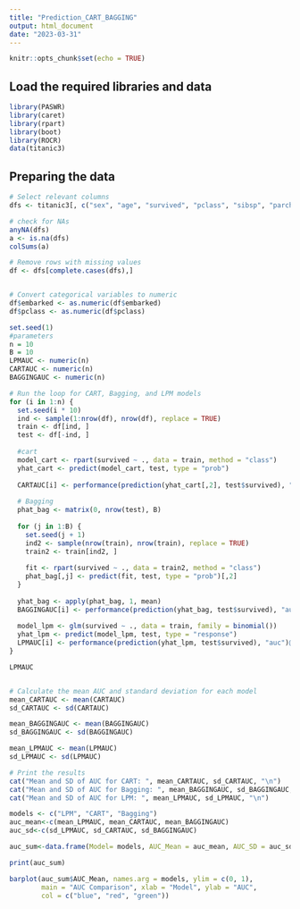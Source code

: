 ```yaml
---
title: "Prediction_CART_BAGGING"
output: html_document
date: "2023-03-31"
---
```


```r
knitr::opts_chunk$set(echo = TRUE)
```


## Load the required libraries and data 

```r
library(PASWR)
library(caret)
library(rpart)
library(boot)
library(ROCR)
data(titanic3)
```

## Preparing the data 
```r

# Select relevant columns
dfs <- titanic3[, c("sex", "age", "survived", "pclass", "sibsp", "parch", "fare", "embarked")]

# check for NAs
anyNA(dfs)
a <- is.na(dfs)
colSums(a)

# Remove rows with missing values
df <- dfs[complete.cases(dfs),]


# Convert categorical variables to numeric
df$embarked <- as.numeric(df$embarked)
df$pclass <- as.numeric(df$pclass)

```

```r
set.seed(1)
#parameters
n = 10
B = 10
LPMAUC <- numeric(n)
CARTAUC <- numeric(n)
BAGGINGAUC <- numeric(n)

```


```r
# Run the loop for CART, Bagging, and LPM models
for (i in 1:n) {
  set.seed(i * 10)
  ind <- sample(1:nrow(df), nrow(df), replace = TRUE)
  train <- df[ind, ]
  test <- df[-ind, ]
  
  #cart
  model_cart <- rpart(survived ~ ., data = train, method = "class")
  yhat_cart <- predict(model_cart, test, type = "prob")
  
  CARTAUC[i] <- performance(prediction(yhat_cart[,2], test$survived), "auc")@y.values[[1]]
  
  # Bagging
  phat_bag <- matrix(0, nrow(test), B)
  
  for (j in 1:B) {
    set.seed(j + 1)
    ind2 <- sample(nrow(train), nrow(train), replace = TRUE)
    train2 <- train[ind2, ]
    
    fit <- rpart(survived ~ ., data = train2, method = "class")
    phat_bag[,j] <- predict(fit, test, type = "prob")[,2]
  }
  
  yhat_bag <- apply(phat_bag, 1, mean)
  BAGGINGAUC[i] <- performance(prediction(yhat_bag, test$survived), "auc")@y.values[[1]]
  
  model_lpm <- glm(survived ~ ., data = train, family = binomial())
  yhat_lpm <- predict(model_lpm, test, type = "response")
  LPMAUC[i] <- performance(prediction(yhat_lpm, test$survived), "auc")@y.values[[1]]
}

LPMAUC


# Calculate the mean AUC and standard deviation for each model
mean_CARTAUC <- mean(CARTAUC)
sd_CARTAUC <- sd(CARTAUC)

mean_BAGGINGAUC <- mean(BAGGINGAUC)
sd_BAGGINGAUC <- sd(BAGGINGAUC)

mean_LPMAUC <- mean(LPMAUC)
sd_LPMAUC <- sd(LPMAUC)

```


```r
# Print the results
cat("Mean and SD of AUC for CART: ", mean_CARTAUC, sd_CARTAUC, "\n")
cat("Mean and SD of AUC for Bagging: ", mean_BAGGINGAUC, sd_BAGGINGAUC, "\n")
cat("Mean and SD of AUC for LPM: ", mean_LPMAUC, sd_LPMAUC, "\n")

```

```r
models <- c("LPM", "CART", "Bagging")
auc_mean<-c(mean_LPMAUC, mean_CARTAUC, mean_BAGGINGAUC)
auc_sd<-c(sd_LPMAUC, sd_CARTAUC, sd_BAGGINGAUC)

auc_sum<-data.frame(Model= models, AUC_Mean = auc_mean, AUC_SD = auc_sd )

print(auc_sum)
```


```r
barplot(auc_sum$AUC_Mean, names.arg = models, ylim = c(0, 1),
        main = "AUC Comparison", xlab = "Model", ylab = "AUC",
        col = c("blue", "red", "green"))
```


